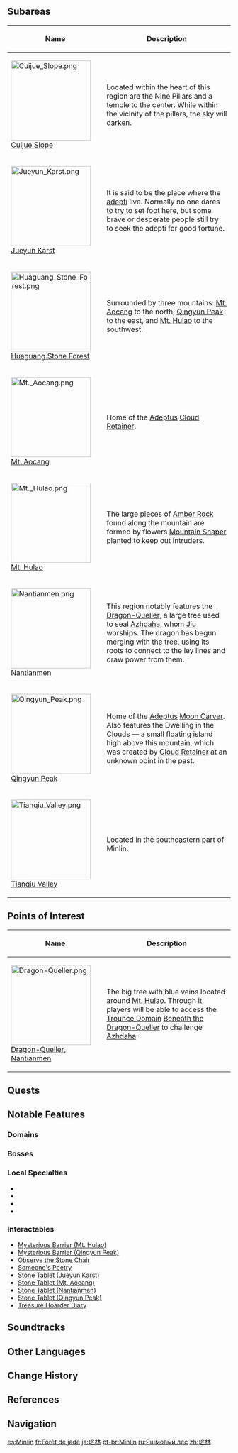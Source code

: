 {{Location Infobox
|image        = <gallery>
Minlin.png|In-Game
Minlin Map.png|Map
</gallery>
|type         = Area
|region       = Liyue
}}
{{Location Intro|{{Lang|'''Minlin'''|zh=珉林|zh_rm=Mínlín|zh_tl=Forest of Jade-Like Stone}}}}

==Subareas==
{| class="article-table alternating-colors-table tdc1" style="width: 100%;"
! style="width: 200px;" | Name
! Description
|- id="Cuijue Slope"
| [[File:Cuijue Slope.png|180px]]<br>[[Cuijue Slope]]
| Located within the heart of this region are the Nine Pillars and a temple to the center. While within the vicinity of the pillars, the sky will darken.
|- id="Jueyun Karst"
| [[File:Jueyun Karst.png|180px]]<br>[[Jueyun Karst]]
| It is said to be the place where the [[adepti]] live. Normally no one dares to try to set foot here, but some brave or desperate people still try to seek the adepti for good fortune.
|- id="Huaguang Stone Forest"
| [[File:Huaguang Stone Forest.png|180px]]<br>[[Huaguang Stone Forest]]
| Surrounded by three mountains: [[Mt. Aocang]] to the north, [[Qingyun Peak]] to the east, and [[Mt. Hulao]] to the southwest.
|- id="Mt. Aocang"
| [[File:Mt. Aocang.png|180px]]<br>[[Mt. Aocang]]
| Home of the [[Adeptus]] [[Cloud Retainer]].
|- id="Mt. Hulao"
| [[File:Mt. Hulao.png|180px]]<br>[[Mt. Hulao]]
| The large pieces of [[Amber Rock]] found along the mountain are formed by flowers [[Mountain Shaper]] planted to keep out intruders.
|- id="Nantianmen"
| [[File:Nantianmen.png|180px]]<br>[[Nantianmen]]
| This region notably features the [[Dragon-Queller]], a large tree used to seal [[Azhdaha]], whom [[Jiu]] worships. The dragon has begun merging with the tree, using its roots to connect to the ley lines and draw power from them.
|- id="Qingyun Peak"
| [[File:Qingyun Peak.png|180px]]<br>[[Qingyun Peak]]
| Home of the [[Adeptus]] [[Moon Carver]]. Also features the Dwelling in the Clouds &mdash; a small floating island high above this mountain, which was created by [[Cloud Retainer]] at an unknown point in the past.
|- id="Tianqiu Valley"
| [[File:Tianqiu Valley.png|180px]]<br>[[Tianqiu Valley]]
| Located in the southeastern part of Minlin.
|}

==Points of Interest==
{| class="article-table alternating-colors-table tdc1" style="width: 100%;"
! style="width: 200px;" | Name
! Description
|- id="Dragon-Queller, Nantianmen"
| [[File:Dragon-Queller.png|180px]]<br>[[Dragon-Queller]], [[Nantianmen]]
| The big tree with blue veins located around [[Mt. Hulao]]. Through it, players will be able to access the [[Trounce Domain]] [[Beneath the Dragon-Queller]] to challenge [[Azhdaha]].
|}

==Quests==
{{Quests by Category List|heo=1}}

==Notable Features==
===Domains===
{{Domains by Category Gallery}}

===Bosses===
{{Enemy List|Pyro Regisvine;Primo Geovishap}}

===Local Specialties===
* {{Item|Cor Lapis}}
* {{Item|Jueyun Chili}}
* {{Item|Qingxin}}
* {{Item|Violetgrass}}

===Interactables===
* [[Mt. Hulao#Interactables|Mysterious Barrier (Mt. Hulao)]]
* [[Qingyun Peak#Interactables|Mysterious Barrier (Qingyun Peak)]]
* [[Mt. Aocang#Interactables|Observe the Stone Chair]]
* [[Jueyun Karst#Interactables|Someone's Poetry]]
* [[Jueyun Karst#Interactables|Stone Tablet (Jueyun Karst)]]
* [[Mt. Aocang#Interactables|Stone Tablet (Mt. Aocang)]]
* [[Nantianmen#Interactables|Stone Tablet (Nantianmen)]]
* [[Qingyun Peak#Interactables|Stone Tablet (Qingyun Peak)]]
* [[Treasure Hoarder Diary]]

==Soundtracks==
{{Soundtracks by Category Table|type=location}}

==Other Languages==
{{Other Languages
|en      = Minlin
|zhs     = 珉林
|zhs_rm  = Mínlín
|zht     = 珉林
|zht_rm  = Mínlín
|zh_tl   = Forest of Jade-Like Stone
|ja      = {{Rubi|珉|みん|林|りん}}
|ja_rm   = Minrin<ref>[[Map]], Label: Minlin (Japanese)</ref>
|ja_tl   = Forest of Jade-Like Stone{{Sino|ja}}
|ko      = {{tt|민림|珉林}}
|ko_rm   = Minrim
|ko_tl   = Forest of Jade-Like Stone{{Sino|ko}}
|es      = Minlin
|fr      = Forêt de jade
|fr_tl   = Jade Forest
|ru      = Яшмовый лес
|ru_tl   = Jasper Forest
|th      = Minlin
|vi      = {{tt|Mân Lâm|珉林}}
|vi_tl   = Forest of Jade-Like Stone{{Sino|vi}}
|de      = Minlin
|id      = Minlin
|pt      = Minlin
|tr      = Minlin
|it      = Minlin
}}

==Change History==
{{Change History|1.0}}

==References==
{{Reflist}}

==Navigation==
{{Area Navbox|Liyue}}

[[es:Minlin]]
[[fr:Forêt de jade]]
[[ja:珉林]]
[[pt-br:Minlin]]
[[ru:Яшмовый лес]]
[[zh:珉林]]